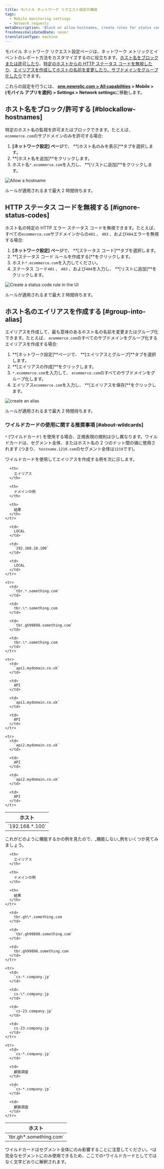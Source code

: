 ```yaml
---
title: モバイル ネットワーク リクエスト設定の構成
tags:
  - Mobile monitoring settings
  - Network requests
metaDescription: 'Block or allow hostnames, create rules for status codes, and create aliases for hostnames.'
freshnessValidatedDate: never
translationType: machine
---
```





モバイル ネットワーク リクエスト設定ページは、ネットワーク メトリックとイベントのレポート方法をカスタマイズするのに役立ちます。[ホスト名をブロックまたは許可したり](#blockallow-hostnames)、[特定のホストからの HTTP ステータス コードを無視したり](#ignore-status-codes)、[エイリアスを作成してホストの名前を変更したり、サブドメインをグループ化したり](#group-into-alias)できます。

これらの設定を行うには、 **[one.newrelic.com > All capabilities](https://one.newrelic.com/all-capabilities) > Mobile > (モバイル アプリを選択) > Settings > Network settings**に移動します。

## ホスト名をブロック/許可する [#blockallow-hostnames]

特定のホスト名の監視を許可またはブロックできます。たとえば、 `ecommerce.com`のサブドメインのみを許可する場合:

1. **\[ネットワーク設定] ページ**で、 **\[ホスト名のみを表示]**タブを選択します。
2. **\[ホスト名を追加]**をクリックします。
3. ホスト名`*.ecommerce.com`を入力し、 **\[リストに追加]**をクリックします。

<img
  title="Allow a hostname"
  alt="Allow a hostname"
  src={mobileShowHostname}
/>

ルールが適用されるまで最大 2 時間待ちます。

## HTTP ステータス コードを無視する [#ignore-status-codes]

ホスト名の特定の HTTP エラー ステータス コードを無視できます。たとえば、すべての`ecommerce.com`サブドメインからの`401` 、 `403` 、および`404`エラーを無視する場合:

1. **\[ネットワーク設定] ページ**で、 **\[ステータス コード]**タブを選択します。
2. **\[ステータス コード ルールを作成する]**をクリックします。
3. ホスト`*.ecommerce.com`を入力してください。
4. ステータス コード`401` 、 `403` 、および`404`を入力し、 **\[リストに追加]**をクリックします。

<img
  title="Create a status code rule"
  alt="Create a status code rule in the UI"
  src={mobileNewStatusRule}
/>

ルールが適用されるまで最大 2 時間待ちます。

## ホスト名のエイリアスを作成する [#group-into-alias]

エイリアスを作成して、最も意味のあるホスト名の名前を変更またはグループ化できます。たとえば、 `ecommerce.com`のすべてのサブドメインをグループ化するエイリアスを作成する場合:

1. **\[ネットワーク設定]**ページで、 **\[エイリアスとグループ]**タブを選択します。
2. **\[エイリアスの作成]**をクリックします。
3. `*.ecommerce.com`を入力して、 `ecommerce.com`のすべてのサブドメインをグループ化します。
4. エイリアス`ecommerce.com`を入力し、 **\[エイリアスを保存]**をクリックします。

<img
  title="Create an alias"
  alt="create an alias"
  src={mobileCreateAlias}
/>

ルールが適用されるまで最大 2 時間待ちます。

### ワイルドカードの使用に関する推奨事項 [#about-wildcards]

`*` (ワイルドカード) を使用する場合、正規表現の規則は少し異なります。ワイルドカードは、セグメント全体、またはホスト名の 2 つのドット間の値に使用されます (つまり、 `hostname.1219.com`のセグメント全体は`1219`です)。

ワイルドカードを使用してエイリアスを作成する例を次に示します。

<table>
  <thead>
    <tr>
      <th>
        ホスト
      </th>

      <th>
        エイリアス
      </th>

      <th>
        ドメインの例
      </th>

      <th>
        結果
      </th>
    </tr>
  </thead>

  <tbody>
    <tr>
      <td>
        `192.168.*.100`
      </td>

      <td>
        LOCAL
      </td>

      <td>
        `192.168.10.100`
      </td>

      <td>
        LOCAL
      </td>
    </tr>

    <tr>
      <td>
        `tbr.*.something.com`
      </td>

      <td>
        tbr.\*.something.com
      </td>

      <td>
        `tbr.gh99898.something.com`
      </td>

      <td>
        tbr.\*.something.com
      </td>
    </tr>

    <tr>
      <td>
        `api1.mydomain.co.uk`
      </td>

      <td>
        API
      </td>

      <td>
        `api1.mydomain.co.uk`
      </td>

      <td>
        API
      </td>
    </tr>

    <tr>
      <td>
        `api2.mydomain.co.uk`
      </td>

      <td>
        API
      </td>

      <td>
        `api2.mydomain.co.uk`
      </td>

      <td>
        API
      </td>
    </tr>
  </tbody>
</table>

これがどのように機能するかの例を見たので、_機能しない_例をいくつか見てみましょう。

<table>
  <thead>
    <tr>
      <th>
        ホスト
      </th>

      <th>
        エイリアス
      </th>

      <th>
        ドメインの例
      </th>

      <th>
        結果
      </th>
    </tr>
  </thead>

  <tbody>
    <tr>
      <td>
        `tbr.gh*.something.com`
      </td>

      <td>
        tbr.gh\*.something.com
      </td>

      <td>
        `tbr.gh99898.something.com`
      </td>

      <td>
        tbr.gh99898.something.com
      </td>
    </tr>

    <tr>
      <td>
        `cs-*.company.jp`
      </td>

      <td>
        cs-\*.company.jp
      </td>

      <td>
        `cs-23.company.jp`
      </td>

      <td>
        cs-23.company.jp
      </td>
    </tr>

    <tr>
      <td>
        `cs-*.company.jp`
      </td>

      <td>
        顧客調査
      </td>

      <td>
        `cs-*.company.jp`
      </td>

      <td>
        顧客調査
      </td>
    </tr>
  </tbody>
</table>

ワイルドカードはセグメント全体にのみ影響することに注意してください。`*`は完全なセグメントにのみ使用できるため、ここでの`*`ワイルドカードとしてではなく文字どおりに解釈されます。